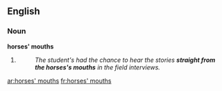 ==English==

===Noun===
'''horses' mouths'''

# {{plural of|[[horse's mouth]]}}
#: ''The student's had the chance to hear the stories '''straight from the horses's mouths''' in the field interviews.''

[[ar:horses' mouths]]
[[fr:horses' mouths]]